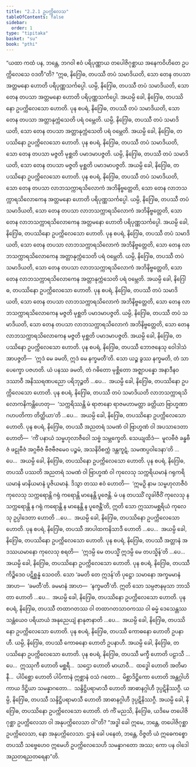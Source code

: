 ```yaml
---
title: "2.2.1 ဥပက္ကိလေသ"
tableOfContents: false
sidebar:
  order: 1
type: "tipitaka"
basket: "su"
book: "pthi"
---
```



<DynamicBreadcrumb />

<Division number="58" book="pthi">

<Paragraph number="120" book="pthi">
“ယထာ ကထံ ပန, ဘန္တေ, ဘဂဝါ ဧဝံ ပရိပုဏ္ဏာယ တပေါဇိဂုစ္ဆာယ အနေကဝိဟိတေ ဥပက္ကိလေသေ ဝဒတီ”တိ?
</Paragraph>

<Paragraph number="121" book="pthi">
“ဣဓ, နိဂြေါဓ, တပဿီ တပံ သမာဒိယတိ, သော တေန တပသာ အတ္တမနော ဟောတိ ပရိပုဏ္ဏသင်္ကပ္ပေါ. ယမ္ပိ, နိဂြေါဓ, တပဿီ တပံ သမာဒိယတိ, သော တေန တပသာ အတ္တမနော ဟောတိ ပရိပုဏ္ဏသင်္ကပ္ပေါ. အယမ္ပိ ခေါ, နိဂြေါဓ, တပဿိနော ဥပက္ကိလေသော ဟောတိ.
</Paragraph>

<Paragraph number="122" book="pthi">
ပုန စပရံ, နိဂြေါဓ, တပဿီ တပံ သမာဒိယတိ, သော တေန တပသာ အတ္တာနုက္ကံသေတိ ပရံ ဝမ္ဘေတိ. ယမ္ပိ, နိဂြေါဓ, တပဿီ တပံ သမာဒိယတိ, သော တေန တပသာ အတ္တာနုက္ကံသေတိ ပရံ ဝမ္ဘေတိ. အယမ္ပိ ခေါ, နိဂြေါဓ, တပဿိနော ဥပက္ကိလေသော ဟောတိ.
</Paragraph>

<Paragraph number="123" book="pthi">
ပုန စပရံ, နိဂြေါဓ, တပဿီ တပံ သမာဒိယတိ, သော တေန တပသာ မဇ္ဇတိ မုစ္ဆတိ ပမာဒမာပဇ္ဇတိ. ယမ္ပိ, နိဂြေါဓ, တပဿီ တပံ သမာဒိယတိ, သော တေန တပသာ မဇ္ဇတိ မုစ္ဆတိ ပမာဒမာပဇ္ဇတိ. အယမ္ပိ ခေါ, နိဂြေါဓ, တပဿိနော ဥပက္ကိလေသော ဟောတိ.
</Paragraph>

</Division>
<Division number="59" book="pthi">

<Paragraph number="124" book="pthi">
ပုန စပရံ, နိဂြေါဓ, တပဿီ တပံ သမာဒိယတိ, သော တေန တပသာ လာဘသက္ကာရသိလောကံ အဘိနိဗ္ဗတ္တေတိ, သော တေန လာဘသက္ကာရသိလောကေန အတ္တမနော ဟောတိ ပရိပုဏ္ဏသင်္ကပ္ပေါ. ယမ္ပိ, နိဂြေါဓ, တပဿီ တပံ သမာဒိယတိ, သော တေန တပသာ လာဘသက္ကာရသိလောကံ အဘိနိဗ္ဗတ္တေတိ, သော တေန လာဘသက္ကာရသိလောကေန အတ္တမနော ဟောတိ ပရိပုဏ္ဏသင်္ကပ္ပေါ. အယမ္ပိ ခေါ, နိဂြေါဓ, တပဿိနော ဥပက္ကိလေသော ဟောတိ.
</Paragraph>

<Paragraph number="125" book="pthi">
ပုန စပရံ, နိဂြေါဓ, တပဿီ တပံ သမာဒိယတိ, သော တေန တပသာ လာဘသက္ကာရသိလောကံ အဘိနိဗ္ဗတ္တေတိ, သော တေန လာဘသက္ကာရသိလောကေန အတ္တာနုက္ကံသေတိ ပရံ ဝမ္ဘေတိ. ယမ္ပိ, နိဂြေါဓ, တပဿီ တပံ သမာဒိယတိ, သော တေန တပသာ လာဘသက္ကာရသိလောကံ အဘိနိဗ္ဗတ္တေတိ, သော တေန လာဘသက္ကာရသိလောကေန အတ္တာနုက္ကံသေတိ ပရံ ဝမ္ဘေတိ. အယမ္ပိ ခေါ, နိဂြေါဓ, တပဿိနော ဥပက္ကိလေသော ဟောတိ.
</Paragraph>

<Paragraph number="126" book="pthi">
ပုန စပရံ, နိဂြေါဓ, တပဿီ တပံ သမာဒိယတိ, သော တေန တပသာ လာဘသက္ကာရသိလောကံ အဘိနိဗ္ဗတ္တေတိ, သော တေန လာဘသက္ကာရသိလောကေန မဇ္ဇတိ မုစ္ဆတိ ပမာဒမာပဇ္ဇတိ. ယမ္ပိ, နိဂြေါဓ, တပဿီ တပံ သမာဒိယတိ, သော တေန တပသာ လာဘသက္ကာရသိလောကံ အဘိနိဗ္ဗတ္တေတိ, သော တေန လာဘသက္ကာရသိလောကေန မဇ္ဇတိ မုစ္ဆတိ ပမာဒမာပဇ္ဇတိ. အယမ္ပိ ခေါ, နိဂြေါဓ, တပဿိနော ဥပက္ကိလေသော ဟောတိ.
</Paragraph>

</Division>
<Division number="60" book="pthi">

<Paragraph number="127" book="pthi">
ပုန စပရံ, နိဂြေါဓ, တပဿီ ဘောဇနေသု ဝေါဒါသံ အာပဇ္ဇတိ—  ‘ဣဒံ မေ ခမတိ, ဣဒံ မေ နက္ခမတီ’တိ. သော ယဉ္စ ခွဿ နက္ခမတိ, တံ သာပေက္ခော ပဇဟတိ. ယံ ပနဿ ခမတိ, တံ ဂဓိတော မုစ္ဆိတော အဇ္ဈာပန္နော အနာဒီနဝဒဿာဝီ အနိဿရဏပညော ပရိဘုဉ္ဇတိ …ပေ…  အယမ္ပိ ခေါ, နိဂြေါဓ, တပဿိနော ဥပက္ကိလေသော ဟောတိ.
</Paragraph>

<Paragraph number="128" book="pthi">
ပုန စပရံ, နိဂြေါဓ, တပဿီ တပံ သမာဒိယတိ လာဘသက္ကာရသိလောကနိကန္တိဟေတု—  ‘သက္ကရိဿန္တိ မံ ရာဇာနော ရာဇမဟာမတ္တာ ခတ္တိယာ ဗြာဟ္မဏာ ဂဟပတိကာ တိတ္ထိယာ’တိ …ပေ…  အယမ္ပိ ခေါ, နိဂြေါဓ, တပဿိနော ဥပက္ကိလေသော ဟောတိ.
</Paragraph>

</Division>
<Division number="61" book="pthi">

<Paragraph number="129" book="pthi">
ပုန စပရံ, နိဂြေါဓ, တပဿီ အညတရံ သမဏံ ဝါ ဗြာဟ္မဏံ ဝါ အပသာဒေတာ ဟောတိ—  ‘ကိံ ပနာယံ သမ္ဗဟုလာဇီဝေါ သဗ္ဗံ သမ္ဘက္ခေတိ. သေယျထိဒံ—  မူလဗီဇံ ခန္ဓဗီဇံ ဖဠုဗီဇံ အဂ္ဂဗီဇံ ဗီဇဗီဇမေဝ ပဉ္စမံ, အသနိဝိစက္ကံ ဒန္တကူဋံ, သမဏပ္ပဝါဒေနာ’တိ …ပေ…  အယမ္ပိ ခေါ, နိဂြေါဓ, တပဿိနော ဥပက္ကိလေသော ဟောတိ.
</Paragraph>

<Paragraph number="130" book="pthi">
ပုန စပရံ, နိဂြေါဓ, တပဿီ ပဿတိ အညတရံ သမဏံ ဝါ ဗြာဟ္မဏံ ဝါ ကုလေသု သက္ကရိယမာနံ ဂရုကရိယမာနံ မာနိယမာနံ ပူဇိယမာနံ. ဒိသွာ တဿ ဧဝံ ဟောတိ—  ‘ဣမဉှိ နာမ သမ္ဗဟုလာဇီဝံ ကုလေသု သက္ကရောန္တိ ဂရုံ ကရောန္တိ မာနေန္တိ ပူဇေန္တိ. မံ ပန တပဿိံ လူခါဇီဝိံ ကုလေသု န သက္ကရောန္တိ န ဂရုံ ကရောန္တိ န မာနေန္တိ န ပူဇေန္တီ’တိ, ဣတိ သော ဣဿာမစ္ဆရိယံ ကုလေသု ဥပ္ပါဒေတာ ဟောတိ …ပေ…  အယမ္ပိ ခေါ, နိဂြေါဓ, တပဿိနော ဥပက္ကိလေသော ဟောတိ.
</Paragraph>

</Division>
<Division number="62" book="pthi">

<Paragraph number="131" book="pthi">
ပုန စပရံ, နိဂြေါဓ, တပဿီ အာပါထကနိသာဒီ ဟောတိ …ပေ…  အယမ္ပိ ခေါ, နိဂြေါဓ, တပဿိနော ဥပက္ကိလေသော ဟောတိ.
</Paragraph>

<Paragraph number="132" book="pthi">
ပုန စပရံ, နိဂြေါဓ, တပဿီ အတ္တာနံ အဒဿယမာနော ကုလေသု စရတိ—  ‘ဣဒမ္ပိ မေ တပသ္မိံ ဣဒမ္ပိ မေ တပသ္မိန်’တိ …ပေ…  အယမ္ပိ ခေါ, နိဂြေါဓ, တပဿိနော ဥပက္ကိလေသော ဟောတိ.
</Paragraph>

<Paragraph number="133" book="pthi">
ပုန စပရံ, နိဂြေါဓ, တပဿီ ကိဉ္စိဒေဝ ပဋိစ္ဆန္နံ သေဝတိ. သော ‘ခမတိ တေ ဣဒန်’တိ ပုဋ္ဌော သမာနော အက္ခမမာနံ အာဟ—  ‘ခမတီ’တိ. ခမမာနံ အာဟ—  ‘နက္ခမတီ’တိ. ဣတိ သော သမ္ပဇာနမုသာ ဘာသိတာ ဟောတိ …ပေ…  အယမ္ပိ ခေါ, နိဂြေါဓ, တပဿိနော ဥပက္ကိလေသော ဟောတိ.
</Paragraph>

<Paragraph number="134" book="pthi">
ပုန စပရံ, နိဂြေါဓ, တပဿီ တထာဂတဿ ဝါ တထာဂတသာဝကဿ ဝါ ဓမ္မံ ဒေသေန္တဿ သန္တံယေဝ ပရိယာယံ အနုညေယျံ နာနုဇာနာတိ …ပေ…  အယမ္ပိ ခေါ, နိဂြေါဓ, တပဿိနော ဥပက္ကိလေသော ဟောတိ.
</Paragraph>

</Division>
<Division number="63" book="pthi">

<Paragraph number="135" book="pthi">
ပုန စပရံ, နိဂြေါဓ, တပဿီ ကောဓနော ဟောတိ ဥပနာဟီ. ယမ္ပိ, နိဂြေါဓ, တပဿီ ကောဓနော ဟောတိ ဥပနာဟီ. အယမ္ပိ ခေါ, နိဂြေါဓ, တပဿိနော ဥပက္ကိလေသော ဟောတိ.
</Paragraph>

<Paragraph number="136" book="pthi">
ပုန စပရံ, နိဂြေါဓ, တပဿီ မက္ခီ ဟောတိ ပဠာသီ …ပေ…  ဣဿုကီ ဟောတိ မစ္ဆရီ…  သဌော ဟောတိ မာယာဝီ…  ထဒ္ဓေါ ဟောတိ အတိမာနီ…  ပါပိစ္ဆော ဟောတိ ပါပိကာနံ ဣစ္ဆာနံ ဝသံ ဂတော…  မိစ္ဆာဒိဋ္ဌိကော ဟောတိ အန္တဂ္ဂါဟိကာယ ဒိဋ္ဌိယာ သမန္နာဂတော…  သန္ဒိဋ္ဌိပရာမာသီ ဟောတိ အာဓာနဂ္ဂါဟီ ဒုပ္ပဋိနိဿဂ္ဂီ. ယမ္ပိ, နိဂြေါဓ, တပဿီ သန္ဒိဋ္ဌိပရာမာသီ ဟောတိ အာဓာနဂ္ဂါဟီ ဒုပ္ပဋိနိဿဂ္ဂီ. အယမ္ပိ ခေါ, နိဂြေါဓ, တပဿိနော ဥပက္ကိလေသော ဟောတိ.
</Paragraph>

<Paragraph number="137" book="pthi">
တံ ကိံ မညသိ, နိဂြေါဓ, ယဒိမေ တပေါဇိဂုစ္ဆာ ဥပက္ကိလေသာ ဝါ အနုပက္ကိလေသာ ဝါ”တိ? “အဒ္ဓါ ခေါ ဣမေ, ဘန္တေ, တပေါဇိဂုစ္ဆာ ဥပက္ကိလေသာ, နော အနုပက္ကိလေသာ. ဌာနံ ခေါ ပနေတံ, ဘန္တေ, ဝိဇ္ဇတိ ယံ ဣဓေကစ္စော တပဿီ သဗ္ဗေဟေဝ ဣမေဟိ ဥပက္ကိလေသေဟိ သမန္နာဂတော အဿ; ကော ပန ဝါဒေါ အညတရညတရေနာ”တိ.
</Paragraph>
</Division>